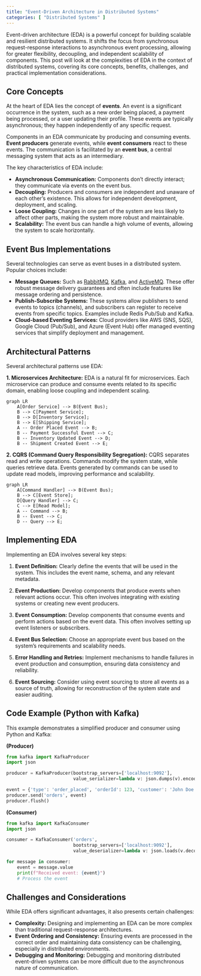 ```yaml
---
title: "Event-Driven Architecture in Distributed Systems"
categories: [ "Distributed Systems" ]
---
```


Event-driven architecture (EDA) is a powerful concept for building scalable and resilient distributed systems. It shifts the focus from synchronous request-response interactions to asynchronous event processing, allowing for greater flexibility, decoupling, and independent scalability of components. This post will look at the complexities of EDA in the context of distributed systems, covering its core concepts, benefits, challenges, and practical implementation considerations.

## Core Concepts

At the heart of EDA lies the concept of **events**. An event is a significant occurrence in the system, such as a new order being placed, a payment being processed, or a user updating their profile. These events are typically asynchronous; they happen independently of any specific request.

Components in an EDA communicate by producing and consuming events. **Event producers** generate events, while **event consumers** react to these events. The communication is facilitated by an **event bus**, a central messaging system that acts as an intermediary.

The key characteristics of EDA include:

-   **Asynchronous Communication:** Components don't directly interact; they communicate via events on the event bus.
-   **Decoupling:** Producers and consumers are independent and unaware of each other's existence. This allows for independent development, deployment, and scaling.
-   **Loose Coupling:** Changes in one part of the system are less likely to affect other parts, making the system more robust and maintainable.
-   **Scalability:** The event bus can handle a high volume of events, allowing the system to scale horizontally.

## Event Bus Implementations

Several technologies can serve as event buses in a distributed system. Popular choices include:

-   **Message Queues:** Such as [RabbitMQ](https://www.rabbitmq.com/), [Kafka](https://kafka.apache.org/), and [ActiveMQ](https://activemq.apache.org/). These offer robust message delivery guarantees and often include features like message ordering and persistence.
-   **Publish-Subscribe Systems:** These systems allow publishers to send events to topics (channels), and subscribers can register to receive events from specific topics. Examples include Redis Pub/Sub and Kafka.
-   **Cloud-based Eventing Services:** Cloud providers like AWS (SNS, SQS), Google Cloud (Pub/Sub), and Azure (Event Hub) offer managed eventing services that simplify deployment and management.

## Architectural Patterns

Several architectural patterns use EDA:

**1. Microservices Architecture:** EDA is a natural fit for microservices. Each microservice can produce and consume events related to its specific domain, enabling loose coupling and independent scaling.

```mermaid
graph LR
    A[Order Service] --> B(Event Bus);
    B --> C[Payment Service];
    B --> D[Inventory Service];
    B --> E[Shipping Service];
    A -- Order Placed Event --> B;
    B -- Payment Successful Event --> C;
    B -- Inventory Updated Event --> D;
    B -- Shipment Created Event --> E;

```

**2. CQRS (Command Query Responsibility Segregation):** CQRS separates read and write operations. Commands modify the system state, while queries retrieve data. Events generated by commands can be used to update read models, improving performance and scalability.

```mermaid
graph LR
    A[Command Handler] --> B(Event Bus);
    B --> C[Event Store];
    D[Query Handler] --> C;
    C --> E[Read Model];
    A -- Command --> B;
    B -- Event --> C;
    D -- Query --> E;

```

## Implementing EDA

Implementing an EDA involves several key steps:

1.  **Event Definition:** Clearly define the events that will be used in the system. This includes the event name, schema, and any relevant metadata.

2.  **Event Production:** Develop components that produce events when relevant actions occur. This often involves integrating with existing systems or creating new event producers.

3.  **Event Consumption:** Develop components that consume events and perform actions based on the event data. This often involves setting up event listeners or subscribers.

4.  **Event Bus Selection:** Choose an appropriate event bus based on the system's requirements and scalability needs.

5.  **Error Handling and Retries:** Implement mechanisms to handle failures in event production and consumption, ensuring data consistency and reliability.

6.  **Event Sourcing:** Consider using event sourcing to store all events as a source of truth, allowing for reconstruction of the system state and easier auditing.

## Code Example (Python with Kafka)

This example demonstrates a simplified producer and consumer using Python and Kafka:

**(Producer)**

``` python
from kafka import KafkaProducer
import json

producer = KafkaProducer(bootstrap_servers=['localhost:9092'],
                         value_serializer=lambda v: json.dumps(v).encode('utf-8'))

event = {'type': 'order_placed', 'orderId': 123, 'customer': 'John Doe'}
producer.send('orders', event)
producer.flush()
```

**(Consumer)**

``` python
from kafka import KafkaConsumer
import json

consumer = KafkaConsumer('orders',
                         bootstrap_servers=['localhost:9092'],
                         value_deserializer=lambda v: json.loads(v.decode('utf-8')))

for message in consumer:
    event = message.value
    print(f"Received event: {event}")
    # Process the event
```

## Challenges and Considerations

While EDA offers significant advantages, it also presents certain challenges:

-   **Complexity:** Designing and implementing an EDA can be more complex than traditional request-response architectures.
-   **Event Ordering and Consistency:** Ensuring events are processed in the correct order and maintaining data consistency can be challenging, especially in distributed environments.
-   **Debugging and Monitoring:** Debugging and monitoring distributed event-driven systems can be more difficult due to the asynchronous nature of communication.